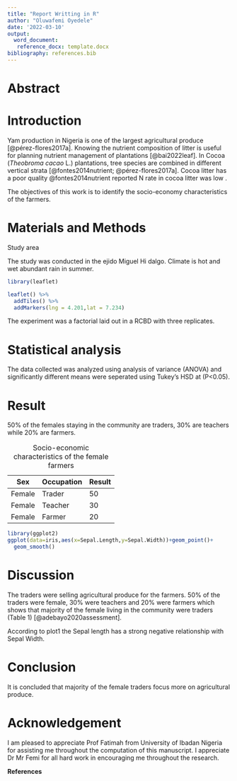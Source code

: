 ```yaml
---
title: "Report Writting in R"
author: "Oluwafemi Oyedele"
date: '2022-03-10'
output:
  word_document:
   reference_docx: template.docx
bibliography: references.bib
---
```


# Abstract

# Introduction

Yam production in Nigeria is one of the largest agricultural produce [@pérez-flores2017a]. Knowing the nutrient composition of litter is useful for planning nutrient management of plantations [@bai2022leaf]. In Cocoa (*Theobroma* *cacao* L.) plantations, tree species are combined in different vertical strata [@fontes2014nutrient; @pérez-flores2017a]. Cocoa litter has a poor quality @fontes2014nutrient reported N rate in cocoa litter was low .

The objectives of this work is to identify the socio-economy characteristics of the farmers.

# Materials and Methods

Study area

The study was conducted in the ejido Miguel Hi dalgo. Climate is hot and wet abundant rain in summer.

```r
library(leaflet)

leaflet() %>% 
  addTiles() %>% 
  addMarkers(lng = 4.201,lat = 7.234)
```

The experiment was a factorial laid out in a RCBD with three replicates.

# Statistical analysis

The data collected was analyzed using analysis of variance (ANOVA) and significantly different means were seperated using Tukey's HSD at (P\<0.05).

# Result

50% of the females staying in the community are traders, 30% are teachers while 20% are farmers.

| Sex    | Occupation | Result |
|--------|------------|--------|
| Female | Trader     | 50     |
| Female | Teacher    | 30     |
| Female | Farmer     | 20     |

: Socio-economic characteristics of the female farmers

```r
library(ggplot2)
ggplot(data=iris,aes(x=Sepal.Length,y=Sepal.Width))+geom_point()+
  geom_smooth()
```

# Discussion

The traders were selling agricultural produce for the farmers. 50% of the traders were female, 30% were teachers and 20% were farmers which shows that majority of the female living in the community were traders (Table 1) [@adebayo2020assessment].

According to plot1 the Sepal length has a strong negative relationship with Sepal Width.

# Conclusion

It is concluded that majority of the female traders focus more on agricultural produce.

# Acknowledgement

I am pleased to appreciate Prof Fatimah from University of Ibadan Nigeria for assisting me throughout the computation of this manuscript. I appreciate Dr Mr Femi for all hard work in encouraging me throughout the research.

\newpage

**References**

